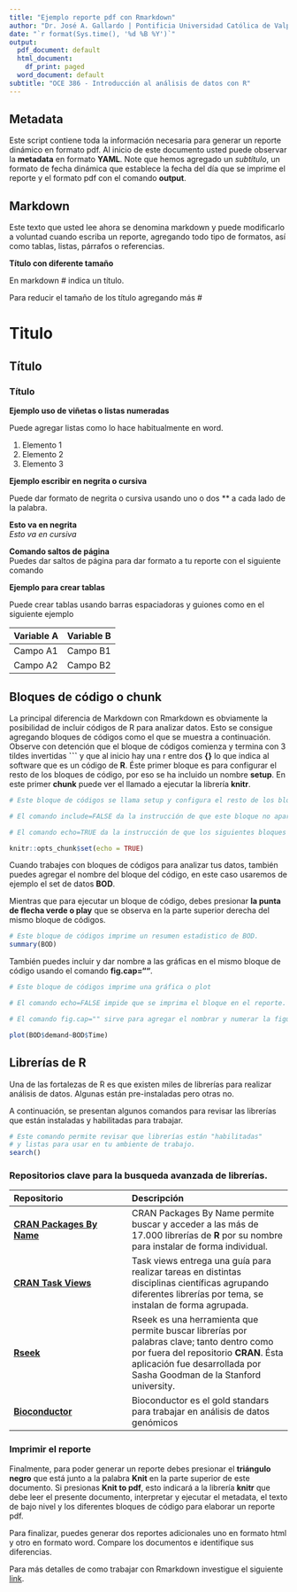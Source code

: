 ```yaml
---
title: "Ejemplo reporte pdf con Rmarkdown"
author: "Dr. José A. Gallardo | Pontificia Universidad Católica de Valparaíso | <jose.gallardo@pucv.cl>"
date: "`r format(Sys.time(), '%d %B %Y')`"
output:
  pdf_document: default
  html_document:
    df_print: paged
  word_document: default
subtitle: "OCE 386 - Introducción al análisis de datos con R"
---
```


## Metadata

Este script contiene toda la información necesaria para generar un reporte dinámico en formato pdf. Al inicio de este documento usted puede observar la **metadata** en formato **YAML**. Note que hemos agregado un *subtítulo*, un formato de fecha dinámica que establece la fecha del día que se imprime el reporte y el formato pdf con el comando **output**.

## Markdown

Este texto que usted lee ahora se denomina markdown y puede modificarlo a voluntad cuando escriba un reporte, agregando todo tipo de formatos, así como tablas, listas, párrafos o referencias. 

**Título con diferente tamaño**

En markdown # indica un título.

Para reducir el tamaño de los título agregando más #

# Titulo
## Título
### Título

**Ejemplo uso de viñetas o listas numeradas**

Puede agregar listas como lo hace habitualmente en word.

1. Elemento 1
2. Elemento 2
3. Elemento 3

**Ejemplo escribir en negrita o cursiva**

Puede dar formato de negrita o cursiva usando uno o dos ** a cada lado de la palabra.

**Esto va en negrita**  
*Esto va en cursiva*  

**Comando saltos de página**  
Puedes dar saltos de página para dar formato a tu reporte con el siguiente comando

\newpage
    
**Ejemplo para crear tablas**

Puede crear tablas usando barras espaciadoras y guiones como en el siguiente ejemplo

Variable A | Variable B
-- | --
Campo A1 | Campo B1
Campo A2 | Campo B2

## Bloques de código o chunk

La principal diferencia de Markdown con Rmarkdown es obviamente la posibilidad de incluir códigos de R para analizar datos. Esto se consigue agregando bloques de códigos como el que se muestra a continuación. Observe con detención que el bloque de códigos comienza y termina con 3 tildes invertidas **```** y que al inicio hay una r entre dos **{}** lo que indica al software que es un código de **R**. Éste primer bloque es para configurar el resto de los bloques de código, por eso se ha incluido un nombre **setup**. En este primer **chunk** puede ver el llamado a ejecutar la librería **knitr**.

```r
# Este bloque de códigos se llama setup y configura el resto de los bloques.

# El comando include=FALSE da la instrucción de que este bloque no aparesca en el reporte.

# El comando echo=TRUE da la instrucción de que los siguientes bloques si aparescan en el reporte.

knitr::opts_chunk$set(echo = TRUE)
```

Cuando trabajes con bloques de códigos para analizar tus datos, también puedes agregar el nombre del bloque del código, en este caso usaremos de ejemplo el set de datos **BOD**. 

Mientras que para ejecutar un bloque de código, debes presionar **la punta de flecha verde o play** que se observa en la parte superior derecha del mismo bloque de códigos.

```r
# Este bloque de códigos imprime un resumen estadistico de BOD.
summary(BOD)
```

También puedes incluir y dar nombre a las gráficas en el mismo bloque de código usando el comando **fig.cap=""**.

```r

# Este bloque de códigos imprime una gráfica o plot

# El comando echo=FALSE impide que se imprima el bloque en el reporte.

# El comando fig.cap="" sirve para agregar el nombrar y numerar la figura.

plot(BOD$demand~BOD$Time)

```


\newpage
    
    
## Librerías de R

Una de las fortalezas de R es que existen miles de librerías para realizar análisis de datos. Algunas están pre-instaladas pero otras no.

A continuación, se presentan algunos comandos para revisar las librerías que están instaladas y habilitadas para trabajar.

```r
# Este comando permite revisar que librerías están "habilitadas"
# y listas para usar en tu ambiente de trabajo.
search()
```

### Repositorios clave para la busqueda avanzada de librerías.

|  Repositorio | Descripción       |
|:-------------|:------------------|
| **[CRAN Packages By Name](https://cran.r-project.org/web/packages/available_packages_by_name.html)**           | CRAN Packages By Name permite buscar y acceder a las más de 17.000 librerías de **R** por su nombre para instalar de forma individual. |
| **[CRAN Task Views](https://cran.r-project.org/web/views/)** | Task views entrega una guía para realizar tareas en distintas disciplinas científicas agrupando diferentes librerías por tema, se instalan de forma agrupada. |
| **[Rseek](https://rseek.org/)**           | Rseek es una herramienta que permite buscar librerías por palabras clave; tanto dentro como por fuera del repositorio **CRAN**. Ésta aplicación fue desarrollada por Sasha Goodman de la Stanford university. |
| **[Bioconductor](https://www.bioconductor.org/)**           | Bioconductor es el gold standars para trabajar en análisis de datos genómicos |

### Imprimir el reporte

Finalmente, para poder generar un reporte debes presionar el **triángulo negro** que está junto a la palabra **Knit** en la parte superior de este documento. Si presionas **Knit to pdf**, esto indicará a la librería **knitr** que debe leer el presente documento, interpretar y ejecutar el metadata, el texto de bajo nivel y los diferentes bloques de código para elaborar un reporte pdf.

Para finalizar, puedes generar dos reportes adicionales uno en formato html y otro en formato word. Compare los documentos e identifique sus diferencias.

Para más detalles de como trabajar con Rmarkdown investigue el siguiente [link](https://swcarpentry.github.io/r-novice-gapminder-es/15-knitr-markdown/).


